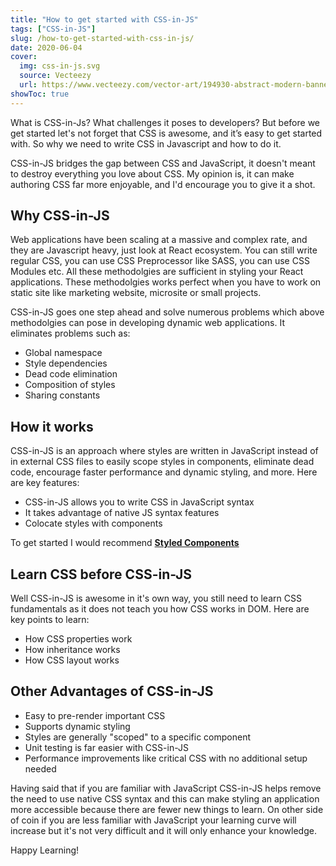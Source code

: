 ```yaml
---
title: "How to get started with CSS-in-JS"
tags: ["CSS-in-JS"]
slug: /how-to-get-started-with-css-in-js/
date: 2020-06-04
cover:
  img: css-in-js.svg
  source: Vecteezy
  url: https://www.vecteezy.com/vector-art/194930-abstract-modern-banner-theme-frame-background
showToc: true
---
```


What is CSS-in-Js? What challenges it poses to developers? But before we get started let's not forget that CSS is awesome, and it’s easy to get started with.
So why we need to write CSS in Javascript and how to do it.

CSS-in-JS bridges the gap between CSS and JavaScript, it doesn't meant to destroy everything you love about CSS. My opinion is, it can make authoring CSS far more enjoyable, and I'd encourage you to give it a shot.

## Why CSS-in-JS

Web applications have been scaling at a massive and complex rate, and they are Javascript heavy, just look at React ecosystem.
You can still write regular CSS, you can use CSS Preprocessor like SASS, you can use CSS Modules etc. All these methodolgies are sufficient in styling your React applications.
These methodolgies works perfect when you have to work on static site like marketing website, microsite or small projects.

CSS-in-JS goes one step ahead and solve numerous problems which above methodolgies can pose in developing dynamic web applications. It eliminates problems such as:
  * Global namespace
  * Style dependencies
  * Dead code elimination
  * Composition of styles
  * Sharing constants

## How it works
CSS-in-JS is an approach where styles are written in JavaScript instead of in external CSS files to easily scope styles in components, eliminate dead code, encourage faster performance and dynamic styling, and more.
Here are key features:
 * CSS-in-JS allows you to write CSS in JavaScript syntax
 * It takes advantage of native JS syntax features
 * Colocate styles with components

 To get started I would recommend **<a href="https://styled-components.com/" target="_blank" rel="noopener noreferrer nofollow">Styled Components</a>**

## Learn CSS before CSS-in-JS

Well CSS-in-JS is awesome in it's own way, you still need to learn CSS fundamentals as it does not teach you how CSS works in DOM.
Here are key points to learn:
  * How CSS properties work
  * How inheritance works
  * How CSS layout works

## Other Advantages of CSS-in-JS
 * Easy to pre-render important CSS
 * Supports dynamic styling
 * Styles are generally "scoped" to a specific component
 * Unit testing is far easier with CSS-in-JS
 * Performance improvements like critical CSS with no additional setup needed

 Having said that if you are familiar with JavaScript CSS-in-JS helps remove the need to use native CSS syntax and this can make styling an application more accessible because there are fewer new things to learn.
 On other side of coin if you are less familiar with JavaScript your learning curve will increase but it's not very difficult and it will only enhance your knowledge.

 Happy Learning!
